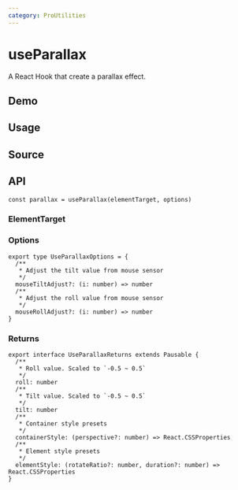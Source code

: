 ```yaml
---
category: ProUtilities
---
```


# useParallax


<HooksType category="ProUtilities" pausable />

A React Hook that create a parallax effect.

## Demo


<App />

## Usage



## Source


<Source />

## API

```tsx
const parallax = useParallax(elementTarget, options)
```

### ElementTarget


<Tip type="target" />

### Options

```tsx
export type UseParallaxOptions = {
  /**
   * Adjust the tilt value from mouse sensor
   */
  mouseTiltAdjust?: (i: number) => number
  /**
   * Adjust the roll value from mouse sensor
   */
  mouseRollAdjust?: (i: number) => number
}
```

### Returns

<Tip type="pausable" />

```tsx
export interface UseParallaxReturns extends Pausable {
  /**
   * Roll value. Scaled to `-0.5 ~ 0.5`
   */
  roll: number
  /**
   * Tilt value. Scaled to `-0.5 ~ 0.5`
   */
  tilt: number
  /**
   * Container style presets
   */
  containerStyle: (perspective?: number) => React.CSSProperties
  /**
   * Element style presets
   */
  elementStyle: (rotateRatio?: number, duration?: number) => React.CSSProperties
}
```
